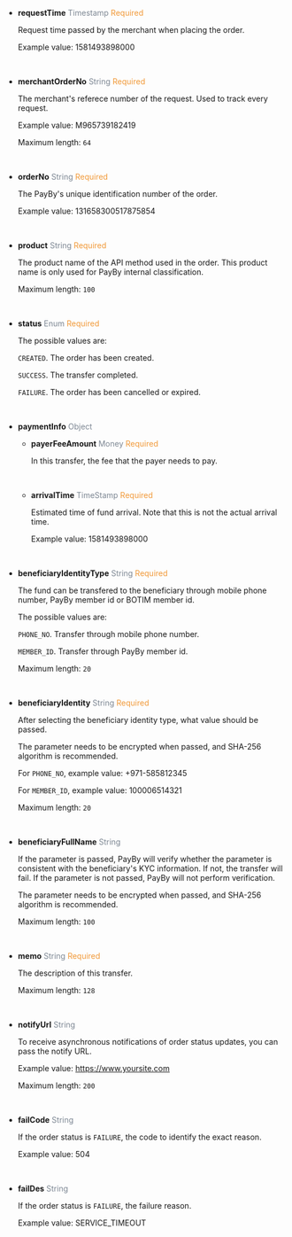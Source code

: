 - **requestTime**   <font color = ' #7d8793'>Timestamp</font>    <font color = '#f19938'>Required</font>

  Request time passed by the merchant when placing the order.

  Example value: 1581493898000

  <br/>

- **merchantOrderNo**   <font color = ' #7d8793'>String</font>    <font color = '#f19938'>Required</font>

  The merchant's referece number of the request. Used to track every request.

  Example value: M965739182419

  Maximum length: `64`

  <br/>

- **orderNo**   <font color = ' #7d8793'>String</font>    <font color = '#f19938'>Required</font>

  The PayBy's unique identification number of the order. 

  Example value: 131658300517875854
  
  <br/>

- **product**   <font color = ' #7d8793'>String</font>    <font color = '#f19938'>Required</font>

  The product name of the API method used in the order. This product name is only used for PayBy internal classification.

  Maximum length: `100`
  
  <br/>

- **status**   <font color = ' #7d8793'>Enum</font>    <font color = '#f19938'>Required</font>

  The possible values are:

  `CREATED`. The order has been created.

  `SUCCESS`.  The transfer completed.

  `FAILURE`. The order has been cancelled or expired.
  
  <br/>

- **paymentInfo**   <font color = ' #7d8793'>Object</font>   

  - **payerFeeAmount**  <font color = ' #7d8793'>Money</font>  <font color = '#f19938'>Required</font>

    In this transfer, the fee that the payer needs to pay.
  
    <br/>

  - **arrivalTime**  <font color = ' #7d8793'>TimeStamp</font>  <font color = '#f19938'>Required</font>

    Estimated time of fund arrival. Note that this is not the actual arrival time.

    Example value: 1581493898000
  
    <br/>

- **beneficiaryIdentityType**   <font color = ' #7d8793'>String</font>   <font color = '#f19938'>Required</font>  

  The fund can be transfered to the beneficiary through mobile phone number, PayBy member id or BOTIM member id.

  The possible values are: 

  `PHONE_NO`. Transfer through mobile phone number.

  `MEMBER_ID`. Transfer through PayBy member id.



  Maximum length: `20`

  <br/>

- **beneficiaryIdentity**   <font color = ' #7d8793'>String</font>  <font color = '#f19938'>Required</font>

  After selecting the beneficiary identity type, what value should be passed. 

  The parameter needs to be encrypted when passed, and SHA-256 algorithm is recommended.

  For `PHONE_NO`, example value: +971-585812345

  For `MEMBER_ID`, example value: 100006514321

  Maximum length: `20`

  <br/>

- **beneficiaryFullName**   <font color = ' #7d8793'>String</font>   

  If the parameter is passed, PayBy will verify whether the parameter is consistent with the beneficiary's KYC information. If not, the transfer will fail. If the parameter is not passed, PayBy will not perform verification.

  The parameter needs to be encrypted when passed, and SHA-256 algorithm is recommended.

  Maximum length: `100`

  <br/>

- **memo**   <font color = ' #7d8793'>String</font>    <font color = '#f19938'>Required</font>

  The description of this transfer.

  Maximum length: `128`

  <br/>

- **notifyUrl**   <font color = ' #7d8793'>String</font>

  To receive asynchronous notifications of order status updates, you can pass the notify URL.

  Example value: https://www.yoursite.com

  Maximum length: `200`

  <br/>

- **failCode**   <font color = ' #7d8793'>String</font>   

  If the order status is `FAILURE`, the code to identify the exact reason.

  Example value: 504

  <br/>

- **failDes**   <font color = ' #7d8793'>String</font>   

  If the order status is `FAILURE`, the failure reason.

  Example value: SERVICE_TIMEOUT
  
  <br/>